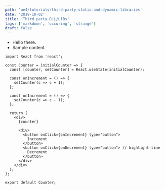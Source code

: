 ```yaml
---
path: 'ue4/tutorials/third-party-static-and-dynamic-libraries'
date: '2019-10-02'
title: 'Third party DLL/LIBs'
tags: ['markdown', 'occuring', 'strange']
draft: false
---
```


- Hello there.
- Sample content.

```javascript{1-2,22}{numberLines: true}
import React from 'react';

const Counter = initialCounter => {
  const [counter, setCounter] = React.useState(initialCounter);

  const onIncrement = () => {
    setCounter(c => c + 1);
  };

  const onIncrement = () => {
    setCounter(c => c - 1);
  };

  return (
    <div>
      {counter}

      <div>
        <button onClick={onIncrement} type="button">
          Increment
        </button>
        <button onClick={onDecrement} type="button"> // highlight-line
          Decrement
        </button>
      </div>
    </div>
  );
};

export default Counter;
```